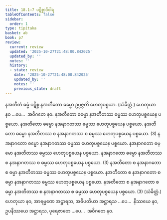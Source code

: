 ```yaml
---
title: 18.1–7 ပဋိစ္စာဒိဝါရ
tableOfContents: false
sidebar:
  order: 1
type: tipitaka
basket: ab
book: p7
review:
  current: review
  updated: '2025-10-27T21:48:00.842025'
  updated_by: ''
  notes: ''
  history:
  - state: review
    date: '2025-10-27T21:48:00.842025'
    updated_by: ''
    notes: ''
    previous_state: draft
---
```



<ReviewStatus review={frontmatter.review} showDetails={true} />

<HypothesisAnnotation frontmatter={frontmatter} />

<DynamicBreadcrumb />

<Division number="31" book="p7" e="ch" v="40" p="71">

<Paragraph number="67" book="p7">
နအတီတံ ဓမ္မံ ပဋိစ္စ နအတီတော ဓမ္မော ဥပ္ပဇ္ဇတိ ဟေတုပစ္စယာ. (သံခိတ္တံ.) ဟေတုယာ နဝ …ပေ…  အဝိဂတေ နဝ.
</Paragraph>

<Paragraph number="68" book="p7">
နအတီတော ဓမ္မော နအတီတဿ ဓမ္မဿ ဟေတုပစ္စယေန ပစ္စယော. နအတီတော ဓမ္မော နအနာဂတဿ ဓမ္မဿ ဟေတုပစ္စယေန ပစ္စယော. နအတီတော ဓမ္မော နအတီတဿ စ နအနာဂတဿ စ ဓမ္မဿ ဟေတုပစ္စယေန ပစ္စယော. (3)
</Paragraph>

<Paragraph number="69" book="p7">
နအနာဂတော ဓမ္မော နအနာဂတဿ ဓမ္မဿ ဟေတုပစ္စယေန ပစ္စယော. နအနာဂတော ဓမ္မော နအတီတဿ ဓမ္မဿ ဟေတုပစ္စယေန ပစ္စယော. နအနာဂတော ဓမ္မော နအတီတဿ စ နအနာဂတဿ စ ဓမ္မဿ ဟေတုပစ္စယေန ပစ္စယော. (3)
</Paragraph>

<Paragraph number="70" book="p7">
နအတီတော စ နအနာဂတော စ ဓမ္မာ နအတီတဿ ဓမ္မဿ ဟေတုပစ္စယေန ပစ္စယော. နအတီတော စ နအနာဂတော စ ဓမ္မာ နအနာဂတဿ ဓမ္မဿ ဟေတုပစ္စယေန ပစ္စယော. နအတီတော စ နအနာဂတော စ ဓမ္မာ နအတီတဿ စ နအနာဂတဿ စ ဓမ္မဿ ဟေတုပစ္စယေန ပစ္စယော. (3) (သံခိတ္တံ.)
</Paragraph>

</Division>
<Division number="32" book="p7" e="ch" v="40" p="71">

<Paragraph number="71" book="p7">
ဟေတုယာ နဝ, အာရမ္မဏေ အဋ္ဌာရသ, အဓိပတိယာ အဋ္ဌာရသ …ပေ…  နိဿယေ နဝ, ဥပနိဿယေ အဋ္ဌာရသ, ပုရေဇာတေ …ပေ…  အဝိဂတေ နဝ.
</Paragraph>
</Division>